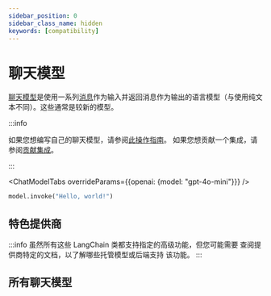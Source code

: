 ```yaml
---
sidebar_position: 0
sidebar_class_name: hidden
keywords: [compatibility]
---
```


# 聊天模型

[聊天模型](/docs/concepts/chat_models)是使用一系列[消息](/docs/concepts/messages)作为输入并返回消息作为输出的语言模型（与使用纯文本不同）。这些通常是较新的模型。

:::info

如果您想编写自己的聊天模型，请参阅[此操作指南](/docs/how_to/custom_chat_model/)。
如果您想贡献一个集成，请参阅[贡献集成](/docs/contributing/how_to/integrations/)。

:::


<ChatModelTabs overrideParams={{openai: {model: "gpt-4o-mini"}}} />

```python
model.invoke("Hello, world!")
```

## 特色提供商

:::info
虽然所有这些 LangChain 类都支持指定的高级功能，但您可能需要
查阅提供商特定的文档，以了解哪些托管模型或后端支持
该功能。
:::


<CategoryTable category="chat" />

## 所有聊天模型

<IndexTable />